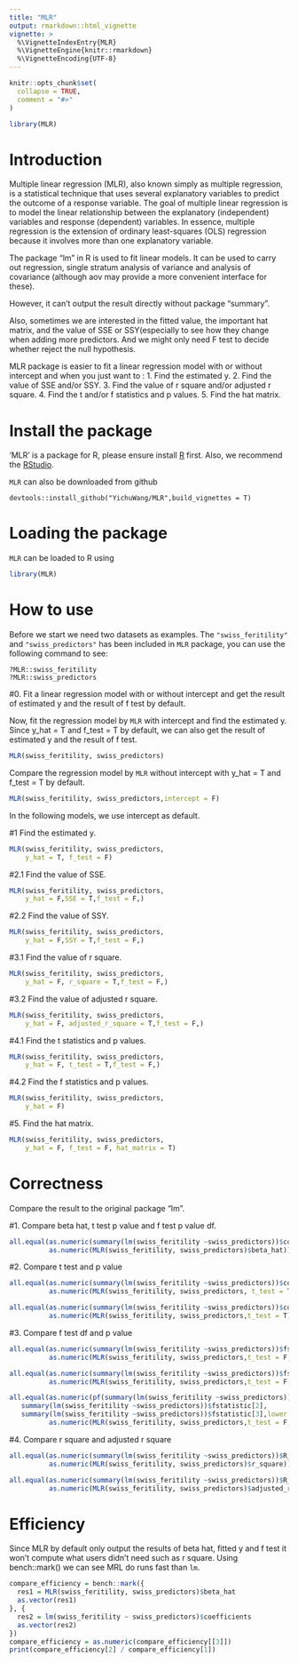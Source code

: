 ```yaml
---
title: "MLR"
output: rmarkdown::html_vignette
vignette: >
  %\VignetteIndexEntry{MLR}
  %\VignetteEngine{knitr::rmarkdown}
  %\VignetteEncoding{UTF-8}
---
```


```r
knitr::opts_chunk$set(
  collapse = TRUE,
  comment = "#>"
)
```

```r
library(MLR)
```

# Introduction
Multiple linear regression (MLR), also known simply as multiple regression, is a statistical technique that uses several explanatory variables to predict the outcome of a response variable. The goal of multiple linear regression is to model the linear relationship between the explanatory (independent) variables and response (dependent) variables. In essence, multiple regression is the extension of ordinary least-squares (OLS) regression because it involves more than one explanatory variable.

The package "lm" in R is used to fit linear models. It can be used to carry out regression, single stratum analysis of variance and analysis of covariance (although aov may provide a more convenient interface for these).

However, it can't output the result directly without package "summary".

Also, sometimes we are interested in the fitted value, the important hat matrix, and the value of SSE or SSY(especially to see how they change when adding more predictors. And we might only need F test to decide whether reject the null hypothesis.

MLR package is easier to fit a linear regression model with or without intercept and when you just want to :
1. Find the estimated y. 
2. Find the value of SSE and/or SSY.
3. Find the value of r square and/or adjusted r square.
4. Find the t and/or f statistics and p values.
5. Find the hat matrix.

# Install the package
'MLR' is a package for R, please ensure install [R](https://cloud.r-project.org/) first. Also, we recommend the [RStudio](https://www.rstudio.com/products/rstudio/download/).

`MLR` can also be downloaded from github
```
devtools::install_github("YichuWang/MLR",build_vignettes = T)
```
# Loading the package
`MLR` can be loaded to R using
```r
library(MLR)
```

# How to use
Before we start we need two datasets as examples.
The `"swiss_feritility"` and `"swiss_predictors"` has been included in `MLR` package, you can use the following command to see:

```
?MLR::swiss_feritility
?MLR::swiss_predictors
```

#0. Fit a linear regression model with or without intercept and get the result of estimated y and the result of f test by default.

Now, fit the regression model by `MLR` with intercept 
and find the estimated y. Since y_hat = T and f_test = T by default, we can also get the result of estimated y and the result of f test.

```r
MLR(swiss_feritility, swiss_predictors)
```

Compare the regression model by `MLR` without intercept with y_hat = T and f_test = T by default. 

```r
MLR(swiss_feritility, swiss_predictors,intercept = F)
```

In the following models, we use intercept as default.

#1 Find the estimated y. 
```r
MLR(swiss_feritility, swiss_predictors,
    y_hat = T, f_test = F)
```

#2.1 Find the value of SSE.
```r
MLR(swiss_feritility, swiss_predictors,
    y_hat = F,SSE = T,f_test = F,)
```

#2.2 Find the value of SSY.
```r
MLR(swiss_feritility, swiss_predictors,
    y_hat = F,SSY = T,f_test = F,)
```

#3.1 Find the value of r square.
```r
MLR(swiss_feritility, swiss_predictors,
    y_hat = F, r_square = T,f_test = F,)
```

#3.2 Find the value of adjusted r square.
```r
MLR(swiss_feritility, swiss_predictors,
    y_hat = F, adjusted_r_square = T,f_test = F,)
```

#4.1 Find the t statistics and p values.
```r
MLR(swiss_feritility, swiss_predictors,
    y_hat = F, t_test = T,f_test = F,)

```

#4.2 Find the f statistics and p values.
```r
MLR(swiss_feritility, swiss_predictors,
    y_hat = F)

```

#5. Find the hat matrix.
```r
MLR(swiss_feritility, swiss_predictors,
    y_hat = F, f_test = F, hat_matrix = T)
```


# Correctness
Compare the result to the original package "lm".

#1. Compare beta hat, t test p value and f test p value df.
```r
all.equal(as.numeric(summary(lm(swiss_feritility ~swiss_predictors))$coef[,1]),
          as.numeric(MLR(swiss_feritility, swiss_predictors)$beta_hat))
```

#2. Compare t test and p value
```r
all.equal(as.numeric(summary(lm(swiss_feritility ~swiss_predictors))$coef[,3]),
          as.numeric(MLR(swiss_feritility, swiss_predictors, t_test = T)$t_test$t_statistics))

all.equal(as.numeric(summary(lm(swiss_feritility ~swiss_predictors))$coef[,4]),
          as.numeric(MLR(swiss_feritility, swiss_predictors,t_test = T)$t_test$p_values))
```

#3. Compare f test df and p value
```r
all.equal(as.numeric(summary(lm(swiss_feritility ~swiss_predictors))$fstatistic[1]),
          as.numeric(MLR(swiss_feritility, swiss_predictors,t_test = F,f_test = T)$f_test$f_statistics))

all.equal(as.numeric(summary(lm(swiss_feritility ~swiss_predictors))$fstatistic[2:3]),
          as.numeric(MLR(swiss_feritility, swiss_predictors,t_test = F,f_test = T)$f_test$df))

all.equal(as.numeric(pf(summary(lm(swiss_feritility ~swiss_predictors))$fstatistic[1],
   summary(lm(swiss_feritility ~swiss_predictors))$fstatistic[2],
   summary(lm(swiss_feritility ~swiss_predictors))$fstatistic[3],lower.tail=FALSE)),
          as.numeric(MLR(swiss_feritility, swiss_predictors,t_test = F,f_test = T)$f_test$p_value))
```

#4. Compare r square and adjusted r square
```r
all.equal(as.numeric(summary(lm(swiss_feritility ~swiss_predictors))$R_squared[,1]),
          as.numeric(MLR(swiss_feritility, swiss_predictors)$r_square))

all.equal(as.numeric(summary(lm(swiss_feritility ~swiss_predictors))$R_squared[,1]),
          as.numeric(MLR(swiss_feritility, swiss_predictors)$adjusted_r_square))
```

# Efficiency
Since MLR by default only output the results of beta hat, fitted y and f test  it won't compute what users didn't need such as r square.  Using bench::mark() we can see MRL do runs fast than `lm`.
```r
compare_efficiency = bench::mark({
  res1 = MLR(swiss_feritility, swiss_predictors)$beta_hat
  as.vector(res1)
}, {
  res2 = lm(swiss_feritility ~ swiss_predictors)$coefficients
  as.vector(res2)
})
compare_efficiency = as.numeric(compare_efficiency[[3]])
print(compare_efficiency[2] / compare_efficiency[1])
```


